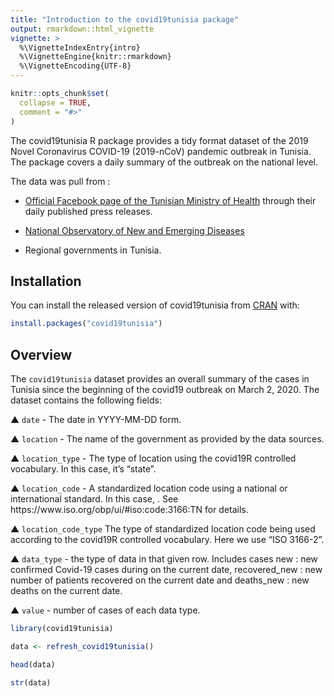 ```yaml
---
title: "Introduction to the covid19tunisia package"
output: rmarkdown::html_vignette
vignette: >
  %\VignetteIndexEntry{intro}
  %\VignetteEngine{knitr::rmarkdown}
  %\VignetteEncoding{UTF-8}
---
```


```r
knitr::opts_chunk$set(
  collapse = TRUE,
  comment = "#>"
)
```

The covid19tunisia R package provides a tidy format dataset of the 2019 Novel Coronavirus COVID-19 (2019-nCoV) pandemic outbreak in Tunisia. The package 
covers a daily summary of the outbreak on the national level.

The data was pull from :

- [Official Facebook page of the Tunisian Ministry of Health](https://tinyurl.com/y7uvomew) through their daily published press releases.

- [National Observatory of New and Emerging Diseases](http://www.onmne.tn/fr/publications.php?id_rub=5&id=123)

- Regional governments in Tunisia.

## Installation

You can install the released version of covid19tunisia from [CRAN](https://cran.r-project.org/package=covid19tunisia) with:

``` r
install.packages("covid19tunisia")
```
## Overview

The `covid19tunisia` dataset provides an overall summary of the cases in Tunisia since the beginning of the covid19 outbreak on 
March 2, 2020. The dataset contains the following fields:

▲ `date` - The date in YYYY-MM-DD form.

▲ `location` - The name of the government as provided by the data sources.

▲ `location_type` - The type of location using the covid19R controlled vocabulary. In this case, it's “state”.

▲ `location_code` - A standardized location code using a national or international standard. In this case, . See https://www.iso.org/obp/ui/#iso:code:3166:TN for details.

▲ `location_code_type` The type of standardized location code being used according to the covid19R controlled vocabulary. Here we use “ISO 3166-2”.

▲ `data_type` - the type of data in that given row. Includes cases new : new confirmed Covid-19 cases during on the current date,
recovered_new : new number of patients recovered on the current date and deaths_new : new deaths on the current date.

▲ `value` - number of cases of each data type.

```r
library(covid19tunisia)

data <- refresh_covid19tunisia()

head(data)

str(data)

```

